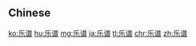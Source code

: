 {{also|樂譜}}
==Chinese==
{{zh-see|樂譜}}

[[ko:乐谱]]
[[hu:乐谱]]
[[mg:乐谱]]
[[ja:乐谱]]
[[tl:乐谱]]
[[chr:乐谱]]
[[zh:乐谱]]